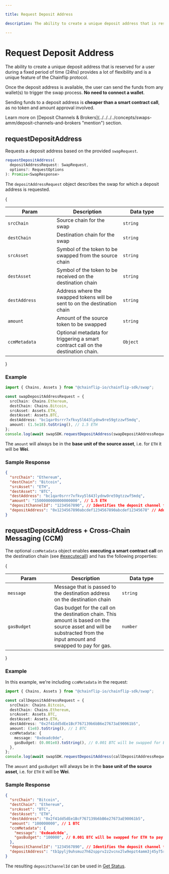 ```yaml
---

title: Request Deposit Address

description: The ability to create a unique deposit address that is reserved for a user during a fixed period of time (24hs) provides a lot of flexibility and is a unique feature of the Chainflip protocol.

---
```



# Request Deposit Address

The ability to create a unique deposit address that is reserved for a user during a fixed period of time (24hs) provides a lot of flexibility and is a unique feature of the Chainflip protocol.

Once the deposit address is available, the user can send the funds from any wallet(s) to trigger the swap process. **No need to connect a wallet**.

Sending funds to a deposit address is **cheaper than a smart contract call**, as no token and amount approval involved.

<Callout type="info">
  Learn more on [Deposit Channels &
  Brokers](../../../../concepts/swaps-amm/deposit-channels-and-brokers
  "mention") section.
</Callout>

## requestDepositAddress

Requests a deposit address based on the provided `swapRequest`.

```typescript copy
requestDepositAddress(
  depositAddressRequest: SwapRequest,
  options?: RequestOptions
): Promise<SwapResponse>
```

The `depositAddressRequest` object describes the swap for which a deposit address is requested.

{<table>

  <thead>
    <tr>
      <th width="223">Param</th>
      <th width="371">Description</th>
      <th width="244.33333333333331">Data type</th>
    </tr>
  </thead>
  <tbody>
    <tr>
      <td>
        <code>srcChain</code>
      </td>
      <td>Source chain for the swap</td>
      <td><code>string</code></td>
    </tr>
    <tr>
      <td>
        <code>destChain</code>
      </td>
      <td>Destination chain for the swap</td>
      <td><code>string</code></td>
    </tr>
    <tr>
      <td>
        <code>srcAsset</code>
      </td>
      <td>Symbol of the token to be swapped from the source chain</td>
      <td><code>string</code></td>
    </tr>
    <tr>
      <td>
        <code>destAsset</code>
      </td>
      <td>Symbol of the token to be received on the destination chain</td>
      <td><code>string</code></td>
    </tr>
    <tr>
      <td>
        <code>destAddress</code>
      </td>
      <td>
        Address where the swapped tokens will be sent to on the destination
        chain
      </td>
      <td><code>string</code></td>
    </tr>
    <tr>
      <td>
        <code>amount</code>
      </td>
      <td>Amount of the source token to be swapped</td>
      <td><code>string</code></td>
    </tr>
    <tr>
      <td>
        <code>ccmMetadata</code>
      </td>
      <td>
        Optional metadata for triggering a smart contract call on the
        destination chain.
      </td>
      <td><code>Object</code></td>
    </tr>
  </tbody>
</table>}

### Example

```typescript copy
import { Chains, Assets } from "@chainflip-io/chainflip-sdk/swap";

const swapDepositAddressRequest = {
  srcChain: Chains.Ethereum,
  destChain: Chains.Bitcoin,
  srcAsset: Assets.ETH,
  destAsset: Assets.BTC,
  destAddress: "bc1qar0srrr7xfkvy5l643lydnw9re59gtzzwf5mdq",
  amount: (1.5e18).toString(), // 1.5 ETH
};
console.log(await swapSDK.requestDepositAddress(swapDepositAddressRequest));
```

The `amount` will always be in the **base unit of the source asset**, i.e. for `ETH` it will be **Wei**.

### Sample Response

```json
{
  "srcChain": "Ethereum",
  "destChain": "Bitcoin",
  "srcAsset": "ETH",
  "destAsset": "BTC",
  "destAddress": "bc1qar0srrr7xfkvy5l643lydnw9re59gtzzwf5mdq",
  "amount": "1500000000000000000", // 1.5 ETH
  "depositChannelId": "1234567890", // Identifies the deposit channel for this swap
  "depositAddress": "0x1234567890abcdef1234567890abcdef12345678" // Address where funds need to be deposited to start the swap
}
```

## requestDepositAddress + Cross-Chain Messaging (CCM)

The optional `ccmMetadata` object enables **executing a smart contract call** on the destination chain (see [#executecall](execute-swap.md#executecall "mention")) and has the following properties:

{<table>

  <thead>
    <tr>
      <th width="223">Param</th>
      <th width="371">Description</th>
      <th width="244.33333333333331">Data type</th>
    </tr>
  </thead>
  <tbody>
    <tr>
      <td>
        <code>message</code>
      </td>
      <td>
        Message that is passed to the destination address on the destination
        chain
      </td>
      <td><code>string</code></td>
    </tr>
    <tr>
      <td>
        <code>gasBudget</code>
      </td>
      <td>
        Gas budget for the call on the destination chain. This amount is based
        on the source asset and will be substracted from the input amount and swapped 
        to pay for gas.
      </td>
      <td><code>number</code></td>
    </tr>
  </tbody>
</table>}

### Example

In this example, we're including `ccmMetadata` in the request:

```typescript copy
import { Chains, Assets } from "@chainflip-io/chainflip-sdk/swap";

const callDepositAddressRequest = {
  srcChain: Chains.Bitcoin,
  destChain: Chains.Ethereum,
  srcAsset: Assets.BTC,
  destAsset: Assets.ETH,
  destAddress: "0x2f41dd5dEe1BcF767139b6bB6e27673aE90061b5",
  amount: (1e8).toString(), // 1 BTC
  ccmMetadata: {
    message: "0xdeadc0de",
    gasBudget: (0.001e8).toString(), // 0.001 BTC will be swapped for ETH to pay for gas
  },
};
console.log(await swapSDK.requestDepositAddress(callDepositAddressRequest));
```

The `amount` and `gasBudget` will always be in the **base unit of the source asset**, i.e. for `ETH` it will be **Wei**.

### Sample Response

```json
{
  "srcChain": "Bitcoin",
  "destChain": "Ethereum",
  "srcAsset": "BTC",
  "destAsset": "ETH",
  "destAddress": "0x2f41dd5dEe1BcF767139b6bB6e27673aE90061b5",
  "amount": "100000000", // 1 BTC
  "ccmMetadata": {
    "message": '0xdeadc0de',
    "gasBudget": "100000", // 0.001 BTC will be swapped for ETH to pay for gas
  },
  "depositChannelId": "1234567890", // Identifies the deposit channel for this swap
  "depositAddress": "tb1pylj9uhsmuz7h62spprv2z2vcnx2lw9epzt4amm3j45y75r6rrd8sdx0sjf", // Address where funds need to be deposited to start the swap
}
```

The resulting `depositChannelId` can be used in [Get Status](../get-status.md "mention").
